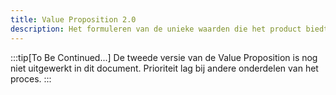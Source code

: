 ```yaml
---
title: Value Proposition 2.0
description: Het formuleren van de unieke waarden die het product biedt aan gebruikers
---
```



:::tip[To Be Continued...]
De tweede versie van de Value Proposition is nog niet
uitgewerkt in dit document. Prioriteit lag bij andere onderdelen van het proces.
:::
